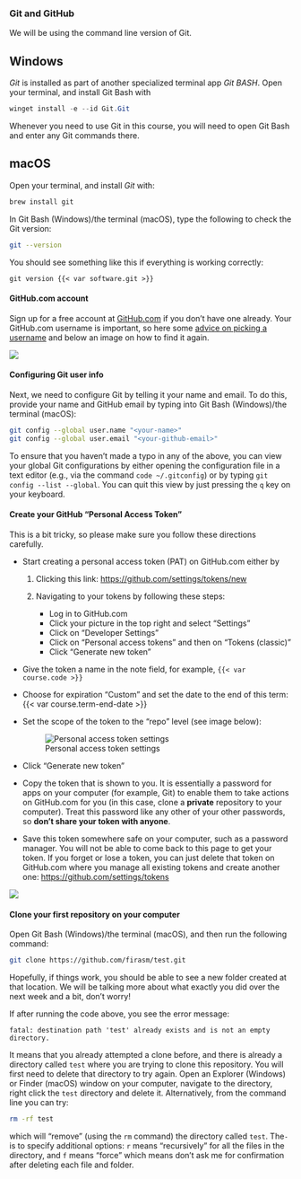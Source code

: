 ### Git and GitHub

We will be using the command line version of Git.

:::: {.panel-tabset group="os"}
## Windows

*Git* is installed as part of another specialized terminal app *Git BASH*. Open your terminal, and install Git Bash with

``` powershell
winget install -e --id Git.Git
```

::: callout-important
Whenever you need to use Git in this course, you will need to open Git Bash and enter any Git commands there.
:::

## macOS

Open your terminal, and install *Git* with:

``` bash
brew install git
```
::::

In Git Bash (Windows)/the terminal (macOS), type the following to check the Git version:

``` bash
git --version
```

You should see something like this if everything is working correctly:

```         
git version {{< var software.git >}}
```

#### GitHub.com account

Sign up for a free account at [GitHub.com](https://github.com/) if you don't have one already.
Your GitHub.com username is important, so here some [advice on picking a username](https://happygitwithr.com/github-acct#username-advice) and below an image on how to find it again.

![](/images/github-account.png){fig-alt="Pointing to the top right once you log into GitHub.com to identify your username."}

#### Configuring Git user info

Next, we need to configure Git by telling it your name and email.
To do this, provide your name and GitHub email by typing into Git Bash (Windows)/the terminal (macOS):

``` bash
git config --global user.name "<your-name>"
git config --global user.email "<your-github-email>"
```

::: callout-note
To ensure that you haven't made a typo in any of the above, you can view your global Git configurations by either opening the configuration file in a text editor (e.g., via the command `code ~/.gitconfig`) or by typing `git config --list --global`.
You can quit this view by just pressing the `q` key on your keyboard.
:::

#### Create your GitHub "Personal Access Token"

This is a bit tricky, so please make sure you follow these directions carefully.

-   Start creating a personal access token (PAT) on GitHub.com either by

    1.  Clicking this link: <https://github.com/settings/tokens/new>

    2.  Navigating to your tokens by following these steps:

        -   Log in to GitHub.com
        -   Click your picture in the top right and select "Settings"
        -   Click on "Developer Settings"
        -   Click on "Personal access tokens" and then on "Tokens (classic)"
        -   Click "Generate new token"

-   Give the token a name in the note field, for example, `{{< var course.code >}}`

-   Choose for expiration "Custom" and set the date to the end of this term: {{< var course.term-end-date >}}

-   Set the scope of the token to the "repo" level (see image below):

    ![Personal access token settings](/images/github-pat-repo-settings.png)

-   Click "Generate new token"

-   Copy the token that is shown to you.
    It is essentially a password for apps on your computer (for example, Git) to enable them to take actions on GitHub.com for you (in this case, clone a **private** repository to your computer).
    Treat this password like any other of your other passwords, so **don't share your token with anyone**.

-   Save this token somewhere safe on your computer, such as a password manager.
    You will not be able to come back to this page to get your token.
    If you forget or lose a token, you can just delete that token on GitHub.com where you manage all existing tokens and create another one: <https://github.com/settings/tokens>

![](/images/create-github-pat.gif){fig-alt="Navigating GitHub.com to create a personal access token with the repo permission level."}

#### Clone your first repository on your computer

Open Git Bash (Windows)/the terminal (macOS), and then run the following command:

``` bash
git clone https://github.com/firasm/test.git
```

Hopefully, if things work, you should be able to see a new folder created at that location.
We will be talking more about what exactly you did over the next week and a bit, don't worry!

::: callout-tip
If after running the code above, you see the error message:

```         
fatal: destination path 'test' already exists and is not an empty directory. 
```

It means that you already attempted a clone before, and there is already a directory called `test` where you are trying to clone this repository.
You will first need to delete that directory to try again.
Open an Explorer (Windows) or Finder (macOS) window on your computer, navigate to the directory, right click the `test` directory and delete it.
Alternatively, from the command line you can try:

``` bash
rm -rf test
```

which will "remove" (using the `rm` command) the directory called `test`.
The`-` is to specify additional options: `r` means "recursively" for all the files in the directory, and `f` means "force" which means don't ask me for confirmation after deleting each file and folder.
:::
